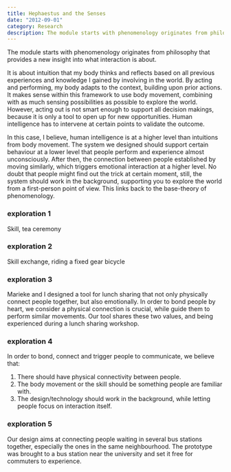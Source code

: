 ```yaml
---
title: Hephaestus and the Senses
date: "2012-09-01"
category: Research
description: The module starts with phenomenology originates from philosophy that provides a new insight into what interaction is about.
---
```


The module starts with phenomenology originates from philosophy that provides a new insight into what interaction is about.

It is about intuition that my body thinks and reflects based on all previous experiences and knowledge I gained by involving in the world. By acting and performing, my body adapts to the context, building upon prior actions. It makes sense within this framework to use body movement, combining with as much sensing possibilities as possible to explore the world. However, acting out is not smart enough to support all decision makings, because it is only a tool to open up for new opportunities. Human intelligence has to intervene at certain points to validate the outcome.

In this case, I believe, human intelligence is at a higher level than intuitions from body movement. The system we designed should support certain behaviour at a lower level that people perform and experience almost unconsciously. After then, the connection between people established by moving similarly, which triggers emotional interaction at a higher level. No doubt that people might find out the trick at certain moment, still, the system should work in the background, supporting you to explore the world from a first-person point of view. This links back to the base-theory of phenomenology.

<EmbedVideo
  width="wide"
  host="vimeo"
  source="49612809"
  title=""
/>

### exploration 1
Skill, tea ceremony

<EmbedVideo
  width="wide"
  host="vimeo"
  source="48773808"
  title=""
/>

### exploration 2
Skill exchange, riding a fixed gear bicycle

<EmbedVideo
  width="wide"
  host="vimeo"
  source="48804987"
  title=""
/>

### exploration 3
Marieke and I designed a tool for lunch sharing that not only physically connect people together, but also emotionally. In order to bond people by heart, we consider a physical connection is crucial, while guide them to perform similar movements. Our tool shares these two values, and being experienced during a lunch sharing workshop.

<EmbedVideo
  width="wide"
  host="vimeo"
  source="48999301"
  title=""
/>

### exploration 4
In order to bond, connect and trigger people to communicate, we believe that:
1. There should have physical connectivity between people.
2. The body movement or the skill should be something people are familiar with.
3. The design/technology should work in the background, while letting people focus on interaction itself.

<EmbedVideo
  width="wide"
  host="vimeo"
  source="49121185"
  title=""
/>

### exploration 5
Our design aims at connecting people waiting in several bus stations together, especially the ones in the same neighbourhood. The prototype was brought to a bus station near the university and set it free for commuters to experience.

<EmbedVideo
  width="wide"
  host="vimeo"
  source="49218370"
  title=""
/>
